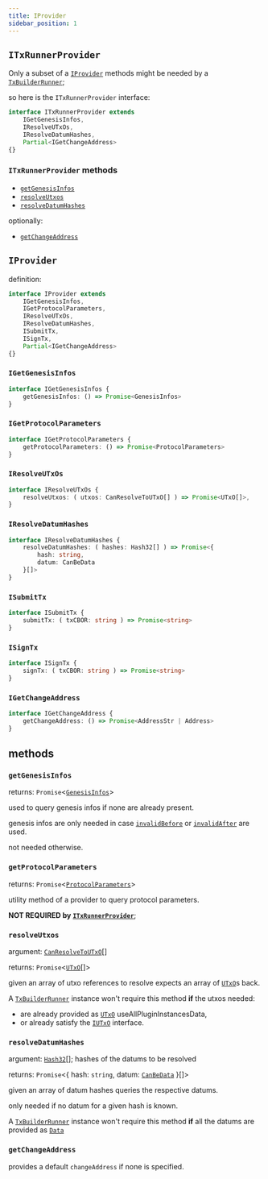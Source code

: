 ```yaml
---
title: IProvider
sidebar_position: 1
---
```


## `ITxRunnerProvider`

Only a subset of a [`IProvider`](#iprovider) methods might be needed by a [`TxBuilderRunner`](../TxBuilderRunner%20API/TxBuilderRunner);

so here is the `ITxRunnerProvider` interface:
```ts
interface ITxRunnerProvider extends
    IGetGenesisInfos,
    IResolveUTxOs,
    IResolveDatumHashes,
    Partial<IGetChangeAddress>
{}
```

### `ITxRunnerProvider` methods

- [`getGenesisInfos`](#getgenesisinfos)
- [`resolveUtxos`](#resolveutxos)
- [`resolveDatumHashes`](#resolvedatumhashes)

optionally: 
- [`getChangeAddress`](#getchangeaddress)

## `IProvider`

definition:

```ts
interface IProvider extends
    IGetGenesisInfos,
    IGetProtocolParameters,
    IResolveUTxOs, 
    IResolveDatumHashes, 
    ISubmitTx,
    ISignTx,
    Partial<IGetChangeAddress>
{}
```

### `IGetGenesisInfos`
```ts
interface IGetGenesisInfos {
    getGenesisInfos: () => Promise<GenesisInfos>
}
```
### `IGetProtocolParameters`
```ts
interface IGetProtocolParameters {
    getProtocolParameters: () => Promise<ProtocolParameters>
}
```
### `IResolveUTxOs`
```ts
interface IResolveUTxOs {
    resolveUtxos: ( utxos: CanResolveToUTxO[] ) => Promise<UTxO[]>,
}
```
### `IResolveDatumHashes`
```ts
interface IResolveDatumHashes {
    resolveDatumHashes: ( hashes: Hash32[] ) => Promise<{
        hash: string,
        datum: CanBeData 
    }[]>
}
```
### `ISubmitTx`
```ts
interface ISubmitTx {
    submitTx: ( txCBOR: string ) => Promise<string> 
}
```
### `ISignTx`
```ts
interface ISignTx {
    signTx: ( txCBOR: string ) => Promise<string> 
}
```
### `IGetChangeAddress`
```ts
interface IGetChangeAddress {
    getChangeAddress: () => Promise<AddressStr | Address>
}
```

## methods

### `getGenesisInfos`

returns: `Promise`\<[`GenesisInfos`](../miscellaneous/GenesisInfos)\>

used to query genesis infos if none are already present.

genesis infos are only needed in case [`invalidBefore`](../TxBuilder%20API/buildSync#invalidbefore)
or [`invalidAfter`](../TxBuilder%20API/buildSync#invalidafter) are used.

not needed otherwise.

### `getProtocolParameters`

returns: `Promise`\<[`ProtocolParameters`](../cardano-ledger-ts/interfaces/ProtocolParameters)\>

utility method of a provider to query protocol parameters.

**NOT REQUIRED by [`ITxRunnerProvider`](#itxrunnerprovider)**;

### `resolveUtxos`

argument: [`CanResolveToUTxO`](../miscellaneous/CanResolveToUTxO)\[\]

returns: `Promise`\<[`UTxO`](../cardano-ledger-ts/classes/UTxO)\[\]\>

given an array of utxo references to resolve expects an array of [`UTxO`](../cardano-ledger-ts/classes/UTxO)s back.

A [`TxBuilderRunner`](../TxBuilderRunner%20API/TxBuilderRunner) instance won't require this method
**if** the utxos needed:
- are already provided as [`UTxO`](../cardano-ledger-ts/classes/UTxO) useAllPluginInstancesData,
- or already satisfy the [`IUTxO`](../cardano-ledger-ts/interfaces/IUTxO) interface.

### `resolveDatumHashes`

argument: [`Hash32`](../cardano-ledger-ts/classes/Hash32)[]; hashes of the datums to be resolved

returns: `Promise`\<\{ hash: `string`, datum: [`CanBeData`](../miscellaneous/CanBeData) \}[]\>

given an array of datum hashes queries the respective datums.

only needed if no datum for a given hash is known.

A [`TxBuilderRunner`](../TxBuilderRunner%20API/TxBuilderRunner) instance
won't require this method **if** all the datums are provided as [`Data`](../plutus-data/type-aliases/Data)

### `getChangeAddress`

provides a default `changeAddress` if none is specified.